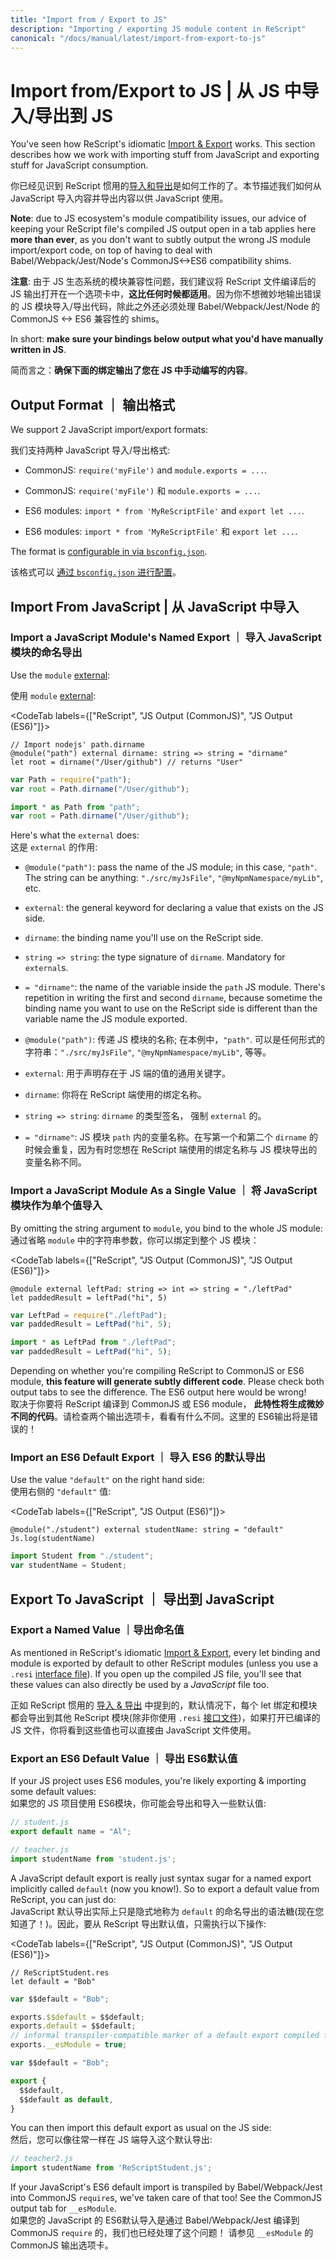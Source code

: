 ```yaml
---
title: "Import from / Export to JS"
description: "Importing / exporting JS module content in ReScript"
canonical: "/docs/manual/latest/import-from-export-to-js"
---
```


# Import from/Export to JS | 从 JS 中导入/导出到 JS

You've seen how ReScript's idiomatic [Import & Export](import-export.md) works. This section describes how we work with importing stuff from JavaScript and exporting stuff for JavaScript consumption.

你已经见识到 ReScript 惯用的[导入和导出](import-export.md)是如何工作的了。本节描述我们如何从 JavaScript 导入内容并导出内容以供 JavaScript 使用。

**Note**: due to JS ecosystem's module compatibility issues, our advice of keeping your ReScript file's compiled JS output open in a tab applies here **more than ever**, as you don't want to subtly output the wrong JS module import/export code, on top of having to deal with Babel/Webpack/Jest/Node's CommonJS<->ES6 compatibility shims.


**注意**: 由于 JS 生态系统的模块兼容性问题，我们建议将 ReScript 文件编译后的 JS 输出打开在一个选项卡中，**这比任何时候都适用**。因为你不想微妙地输出错误的 JS 模块导入/导出代码，除此之外还必须处理 Babel/Webpack/Jest/Node 的 CommonJS <-> ES6 兼容性的 shims。


In short: **make sure your bindings below output what you'd have manually written in JS**.

简而言之：**确保下面的绑定输出了您在 JS 中手动编写的内容**。  

## Output Format ｜ 输出格式

We support 2 JavaScript import/export formats:

我们支持两种 JavaScript 导入/导出格式:

- CommonJS: `require('myFile')` and `module.exports = ...`.

- CommonJS: `require('myFile')` 和 `module.exports = ...`.

- ES6 modules: `import * from 'MyReScriptFile'` and `export let ...`.

- ES6 modules: `import * from 'MyReScriptFile'` 和 `export let ...`.

The format is [configurable in via `bsconfig.json`](build-configuration.md#package-specs).

该格式可以 [通过 `bsconfig.json` 进行配置](build-configuration.md#package-specs)。

## Import From JavaScript | 从 JavaScript 中导入

### Import a JavaScript Module's Named Export ｜ 导入 JavaScript 模块的命名导出

Use the `module` [external](external.md):

使用 `module` [external](external.md):

<CodeTab labels={["ReScript", "JS Output (CommonJS)", "JS Output (ES6)"]}>

```res example
// Import nodejs' path.dirname
@module("path") external dirname: string => string = "dirname"
let root = dirname("/User/github") // returns "User"
```
```js
var Path = require("path");
var root = Path.dirname("/User/github");
```
```js
import * as Path from "path";
var root = Path.dirname("/User/github");
```

</CodeTab>

Here's what the `external` does:  
这是 `external` 的作用:

- `@module("path")`: pass the name of the JS module; in this case, `"path"`. The string can be anything: `"./src/myJsFile"`, `"@myNpmNamespace/myLib"`, etc.
- `external`: the general keyword for declaring a value that exists on the JS side.  
- `dirname`: the binding name you'll use on the ReScript side.  
- `string => string`: the type signature of `dirname`. Mandatory for `external`s.
- `= "dirname"`: the name of the variable inside the `path` JS module. There's repetition in writing the first and second `dirname`, because sometime the binding name you want to use on the ReScript side is different than the variable name the JS module exported.

- `@module("path")`: 传递 JS 模块的名称; 在本例中，`"path"`. 可以是任何形式的字符串：`"./src/myJsFile"`, `"@myNpmNamespace/myLib"`, 等等。
- `external`: 用于声明存在于 JS 端的值的通用关键字。
- `dirname`: 你将在 ReScript 端使用的绑定名称。
- `string => string`: `dirname` 的类型签名， 强制 `external` 的。
- `= "dirname"`: JS 模块 `path` 内的变量名称。在写第一个和第二个 `dirname` 的时候会重复，因为有时您想在 ReScript 端使用的绑定名称与 JS 模块导出的变量名称不同。


### Import a JavaScript Module As a Single Value ｜ 将 JavaScript 模块作为单个值导入

By omitting the string argument to `module`, you bind to the whole JS module:  
通过省略 `module` 中的字符串参数，你可以绑定到整个 JS 模块：

<CodeTab labels={["ReScript", "JS Output (CommonJS)", "JS Output (ES6)"]}>

```res example
@module external leftPad: string => int => string = "./leftPad"
let paddedResult = leftPad("hi", 5)
```
```js
var LeftPad = require("./leftPad");
var paddedResult = LeftPad("hi", 5);
```
```js
import * as LeftPad from "./leftPad";
var paddedResult = LeftPad("hi", 5);
```

</CodeTab>

Depending on whether you're compiling ReScript to CommonJS or ES6 module, **this feature will generate subtly different code**. Please check both output tabs to see the difference. The ES6 output here would be wrong!  
取决于你要将 ReScript 编译到 CommonJS 或 ES6 module， **此特性将生成微妙不同的代码**。请检查两个输出选项卡，看看有什么不同。这里的 ES6输出将是错误的！

### Import an ES6 Default Export ｜ 导入 ES6 的默认导出

Use the value `"default"` on the right hand side:  
使用右侧的 `"default"` 值:

<CodeTab labels={["ReScript", "JS Output (ES6)"]}>

```res example
@module("./student") external studentName: string = "default"
Js.log(studentName)
```
```js
import Student from "./student";
var studentName = Student;
```

</CodeTab>

## Export To JavaScript ｜ 导出到 JavaScript

### Export a Named Value ｜导出命名值

As mentioned in ReScript's idiomatic [Import & Export](import-export.md), every let binding and module is exported by default to other ReScript modules (unless you use a `.resi` [interface file](module#signatures)). If you open up the compiled JS file, you'll see that these values can also directly be used by a _JavaScript_ file too.  

正如 ReScript 惯用的 [导入 & 导出](import-export.md) 中提到的，默认情况下，每个 let 绑定和模块都会导出到其他 ReScript 模块(除非你使用 `.resi` [接口文件](module#signatures))，如果打开已编译的 JS 文件，你将看到这些值也可以直接由 JavaScript 文件使用。

### Export an ES6 Default Value ｜ 导出 ES6默认值

If your JS project uses ES6 modules, you're likely exporting & importing some default values:  
如果您的 JS 项目使用 ES6模块，你可能会导出和导入一些默认值:

```js
// student.js
export default name = "Al";
```

```js
// teacher.js
import studentName from 'student.js';
```

A JavaScript default export is really just syntax sugar for a named export implicitly called `default` (now you know!). So to export a default value from ReScript, you can just do:  
JavaScript 默认导出实际上只是隐式地称为 `default` 的命名导出的语法糖(现在您知道了！)。因此，要从 ReScript 导出默认值，只需执行以下操作:

<CodeTab labels={["ReScript", "JS Output (CommonJS)", "JS Output (ES6)"]}>

```res example
// ReScriptStudent.res
let default = "Bob"
```
```js
var $$default = "Bob";

exports.$$default = $$default;
exports.default = $$default;
// informal transpiler-compatible marker of a default export compiled from ES6
exports.__esModule = true;
```
```js
var $$default = "Bob";

export {
  $$default,
  $$default as default,
}
```

</CodeTab>

You can then import this default export as usual on the JS side:  
然后，您可以像往常一样在 JS 端导入这个默认导出:

```js
// teacher2.js
import studentName from 'ReScriptStudent.js';
```

If your JavaScript's ES6 default import is transpiled by Babel/Webpack/Jest into CommonJS `require`s, we've taken care of that too! See the CommonJS output tab for `__esModule`.  
如果您的 JavaScript 的 ES6默认导入是通过 Babel/Webpack/Jest 编译到 CommonJS `require` 的，我们也已经处理了这个问题！ 请参见 `__esModule` 的 CommonJS 输出选项卡。
